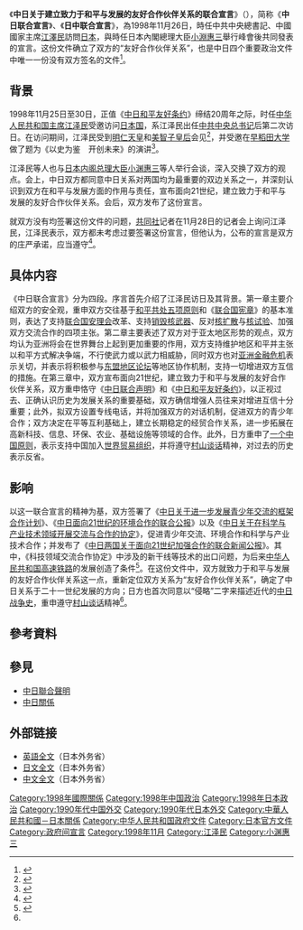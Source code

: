 {{Infobox Treaty
|name =中日聯合宣言
|long_name = 中日关于建立致力于和平与发展的友好合作伙伴关系的联合宣言
|image = 中日关于建立致力于和平与发展的友好合作关系的联合宣言_-_页_01.gif
|image_alt = [[日本|日本]][[日本外務省|外务省]]公布的《中日联合宣言》中文文本
|caption = [[日本|日本]][[日本外務省|外务省]]公布的《中日联合宣言》中文文本（第1页）
|type = 联合宣言
|date_drafted = 
|date_signed = 1998年11月26日
|location_signed = {{JPN}}
|signatories = 无<ref name="zdh" />
|parties = {{PRC}}<hr>{{JPN}}
|languages = [[中文|中文]]<hr>[[日文|日文]]
|wikisource = 中日聯合宣言
}}

《'''中日关于建立致力于和平与发展的友好合作伙伴关系的联合宣言'''》（{{lang-ja|平和と発展のための友好協力パートナーシップの構築に関する日中共同宣言}}），简称《'''中日联合宣言'''》、《'''日中联合宣言'''》，為1998年11月26日，時任中共中央總書記、中國國家主席[[江澤民|江澤民]]訪問[[日本|日本]]，與時任日本內閣總理大臣[[小淵惠三|小淵惠三]]舉行峰會後共同發表的宣言。这份文件确立了双方的“友好合作伙伴关系”，也是中日四个重要政治文件中唯一一份没有双方签名的文件<ref name="xuebao">{{cite journal |author1=张耀武 |title=中日关系中四个政治文件的特色及其意义 |journal=大连大学学报 |date=2012-10 |volume=33 |issue=5 |pages=58-62 |accessdate=2018-11-17 |issn=1008-2395}}</ref>。

== 背景 ==
1998年11月25日至30日，正值《[[中日和平友好条约|中日和平友好条约]]》缔结20周年之际，时任[[中华人民共和国主席|中华人民共和国主席]][[江泽民|江泽民]]受邀访问[[日本国|日本国]]，系江泽民出任[[中共中央总书记|中共中央总书记]]后第二次访日。在访问期间，江泽民受到[[明仁天皇|明仁天皇]]和[[美智子皇后|美智子皇后]]会见<ref>{{cite web |title=1998年11月25日：江泽民主席对日本进行正式访问 |url=http://www.cnr.cn/2008zt/hjtfr/xwrl/lshg/200804/t20080429_504775741.html |website=中广网 |publisher=新华社 |accessdate=2018-11-17 |archive-url=https://web.archive.org/web/20140718062416/http://www.cnr.cn/2008zt/hjtfr/xwrl/lshg/200804/t20080429_504775741.html |archive-date=2014-07-18 |dead-url=no }}</ref>，并受邀在[[早稻田大学|早稻田大学]]做了题为《以史为鉴　开创未来》的演讲<ref>{{cite web |author1=江泽民 |title=以史为鉴　开创未来——在日本早稻田大学的演讲 |url=http://www.people.com.cn/item/ldhd/Jiangzm/1998/jianghua/jh0104.html |website=人民网 |accessdate=2018-11-17 |date=1998-11-28 |archive-url=https://web.archive.org/web/20041209060825/http://www.people.com.cn/item/ldhd/Jiangzm/1998/jianghua/jh0104.html |archive-date=2004-12-09 |dead-url=no }}</ref>。

江泽民等人也与[[日本内阁总理大臣|日本内阁总理大臣]][[小渊惠三|小渊惠三]]等人举行会谈，深入交换了双方的观点。会上，中日双方都同意中日关系对两国均为最重要的双边关系之一，并深刻认识到双方在和平与发展方面的作用与责任，宣布面向21世纪，建立致力于和平与发展的友好合作伙伴关系。会后，双方发布了这份宣言。

就双方没有均签署这份文件的问题，[[共同社|共同社]]记者在11月28日的记者会上询问江泽民，江泽民表示，双方都未考虑过要签署这份宣言，但他认为，公布的宣言是双方的庄严承诺，应当遵守<ref name="zdh">{{cite news |title=资料：江泽民主席在日本举行记者招待会 |url=http://news.cri.cn/gb/18824/2008/04/30/2185@2039624.htm |accessdate=2018-11-17 |agency=新华社 |publisher=国际在线 |date=1998-11-28 |archive-date=2018-11-17 |archive-url=https://web.archive.org/web/20181117151315/http://news.cri.cn/gb/18824/2008/04/30/2185@2039624.htm |dead-url=no }}</ref>。

== 具体内容 ==
《中日联合宣言》分为四段。序言首先介绍了江泽民访日及其背景。第一章主要介绍双方的安全观，重申双方交往基于[[和平共处五项原则|和平共处五项原则]]和《[[联合国宪章|联合国宪章]]》的基本准则，表达了支持[[联合国安理会|联合国安理会]]改革、支持[[核裁军|销毁核武器]]、反对[[核扩散|核扩散]]与[[核试验|核试验]]、加强双方交流合作的四项主张。第二章主要表述了双方对于亚太地区形势的观点，双方均认为亚洲将会在世界舞台上起到更加重要的作用，双方支持维护地区和平并主张以和平方式解决争端，不行使武力或以武力相威胁，同时双方也对[[亚洲金融危机|亚洲金融危机]]表示关切，并表示将积极参与[[东盟地区论坛|东盟地区论坛]]等地区协作机制，支持一切增进双方互信的措施。在第三章中，双方宣布面向21世纪，建立致力于和平与发展的友好合作伙伴关系，双方重申恪守《[[中日联合声明|中日联合声明]]》和《[[中日和平友好条约|中日和平友好条约]]》，以正视过去、正确认识历史为发展关系的重要基础，双方确信增强人员往来对增进互信十分重要；此外，拟双方设置专线电话，并将加强双方的对话机制，促进双方的青少年合作；双方决定在平等互利基础上，建立长期稳定的经贸合作关系，进一步拓展在高新科技、信息、环保、农业、基础设施等领域的合作。此外，日方重申了[[一个中国原则|一个中国原则]]，表示支持中国加入[[世界贸易组织|世界贸易组织]]，并将遵守[[村山谈话|村山谈话]]精神，对过去的历史表示反省。

== 影响 ==
以这一联合宣言的精神为基，双方签署了《[[:s:中日关于进一步发展青少年交流的框架合作计划|中日关于进一步发展青少年交流的框架合作计划]]》、《[[:s:中日面向21世纪的环境合作的联合公报|中日面向21世纪的环境合作的联合公报]]》以及《[[:s:中日关于在科学与产业技术领域开展交流与合作的协定|中日关于在科学与产业技术领域开展交流与合作的协定]]》，促进青少年交流、环境合作和科学与产业技术合作；并发布了《[[:s:中日两国关于面向21世纪加强合作的联合新闻公报|中日两国关于面向21世纪加强合作的联合新闻公报]]》。其中，《科技领域交流合作协定》中涉及的新干线等技术的出口问题，为后来[[中华人民共和国高速铁路|中华人民共和国高速铁路]]的发展创造了条件<ref>{{cite book|author=毛利和子|title={{lang|ja|日中関係　戦後から新時代へ}}|year=2006|publisher=岩波新書|page=153}}</ref>。在这份文件中，双方就致力于和平与发展的友好合作伙伴关系这一点，重新定位双方关系为“友好合作伙伴关系”，确定了中日关系于二十一世纪发展的方向；日方也首次同意以“侵略”二字来描述近代的[[中日战争史|中日战争史]]，重申遵守[[村山谈话|村山谈话]]精神<ref name="xuebao" />。

== 參考資料 ==
{{reflist}}

== 參見 ==
{{中日四个政治文件}}
* [[中日聯合聲明|中日聯合聲明]]
* [[中日關係|中日關係]]

== 外部链接 ==
* [http://www.mofa.go.jp/region/asia-paci/china/visit98/joint.html 英語全文]{{Wayback|url=http://www.mofa.go.jp/region/asia-paci/china/visit98/joint.html |date=20190901170908 }}（日本外务省）
* [http://www.mofa.go.jp/mofaj/kaidan/yojin/arc_98/c_kyodo.html 日文全文]{{Wayback|url=http://www.mofa.go.jp/mofaj/kaidan/yojin/arc_98/c_kyodo.html |date=20190903144711 }}（日本外务省）
* [http://www.mofa.go.jp/region/asia-paci/china/visit98/joint_c1.html 中文全文]{{Wayback|url=http://www.mofa.go.jp/region/asia-paci/china/visit98/joint_c1.html |date=20181117233421 }}（日本外务省）

[[Category:1998年國際關係|Category:1998年國際關係]]
[[Category:1998年中国政治|Category:1998年中国政治]]
[[Category:1998年日本政治|Category:1998年日本政治]]
[[Category:1990年代中国外交|Category:1990年代中国外交]]
[[Category:1990年代日本外交|Category:1990年代日本外交]]
[[Category:中華人民共和國－日本關係|Category:中華人民共和國－日本關係]]
[[Category:中华人民共和国政府文件|Category:中华人民共和国政府文件]]
[[Category:日本官方文件|Category:日本官方文件]]
[[Category:政府间宣言|Category:政府间宣言]]
[[Category:1998年11月|Category:1998年11月]]
[[Category:江泽民|Category:江泽民]]
[[Category:小渊惠三|Category:小渊惠三]]